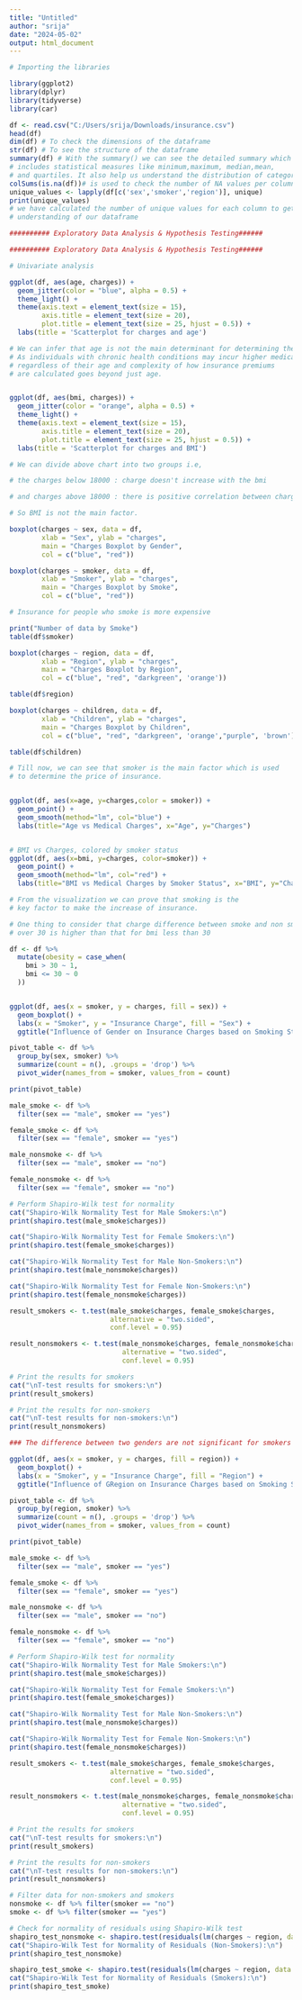 ---
title: "Untitled"
author: "srija"
date: "2024-05-02"
output: html_document
---
```{r}
# Importing the libraries

library(ggplot2)
library(dplyr)
library(tidyverse)
library(car)

df <- read.csv("C:/Users/srija/Downloads/insurance.csv")
head(df)
dim(df) # To check the dimensions of the dataframe
str(df) # To see the structure of the dataframe
summary(df) # With the summary() we can see the detailed summary which 
# includes statistical measures like minimum,maximum, median,mean,
# and quartiles. It also help us understand the distribution of categorical data 
colSums(is.na(df))# is used to check the number of NA values per column
unique_values <- lapply(df[c('sex','smoker','region')], unique)
print(unique_values)
# we have calculated the number of unique values for each column to get a better 
# understanding of our dataframe

########## Exploratory Data Analysis & Hypothesis Testing######

```


```{r}
########## Exploratory Data Analysis & Hypothesis Testing######

# Univariate analysis

ggplot(df, aes(age, charges)) +
  geom_jitter(color = "blue", alpha = 0.5) +
  theme_light() + 
  theme(axis.text = element_text(size = 15),
        axis.title = element_text(size = 20), 
        plot.title = element_text(size = 25, hjust = 0.5)) +
  labs(title = 'Scatterplot for charges and age')

# We can infer that age is not the main determinant for determining the insurance charges
# As individuals with chronic health conditions may incur higher medical costs 
# regardless of their age and complexity of how insurance premiums
# are calculated goes beyond just age.


ggplot(df, aes(bmi, charges)) +
  geom_jitter(color = "orange", alpha = 0.5) +
  theme_light() + 
  theme(axis.text = element_text(size = 15),
        axis.title = element_text(size = 20), 
        plot.title = element_text(size = 25, hjust = 0.5)) +
  labs(title = 'Scatterplot for charges and BMI')

# We can divide above chart into two groups i.e,

# the charges below 18000 : charge doesn't increase with the bmi

# and charges above 18000 : there is positive correlation between charge and bmi

# So BMI is not the main factor.

boxplot(charges ~ sex, data = df,
        xlab = "Sex", ylab = "charges",
        main = "Charges Boxplot by Gender",
        col = c("blue", "red"))

boxplot(charges ~ smoker, data = df,
        xlab = "Smoker", ylab = "charges",
        main = "Charges Boxplot by Smoke",
        col = c("blue", "red"))

# Insurance for people who smoke is more expensive

print("Number of data by Smoke")
table(df$smoker)

boxplot(charges ~ region, data = df,
        xlab = "Region", ylab = "charges",
        main = "Charges Boxplot by Region",
        col = c("blue", "red", "darkgreen", 'orange'))

table(df$region)

boxplot(charges ~ children, data = df,
        xlab = "Children", ylab = "charges",
        main = "Charges Boxplot by Children",
        col = c("blue", "red", "darkgreen", 'orange',"purple", 'brown'))

table(df$children)

# Till now, we can see that smoker is the main factor which is used 
# to determine the price of insurance.


ggplot(df, aes(x=age, y=charges,color = smoker)) +
  geom_point() +
  geom_smooth(method="lm", col="blue") +
  labs(title="Age vs Medical Charges", x="Age", y="Charges")


# BMI vs Charges, colored by smoker status
ggplot(df, aes(x=bmi, y=charges, color=smoker)) +
  geom_point() +
  geom_smooth(method="lm", col="red") +
  labs(title="BMI vs Medical Charges by Smoker Status", x="BMI", y="Charges")

# From the visualization we can prove that smoking is the 
# key factor to make the increase of insurance. 

# One thing to consider that charge difference between smoke and non smoke 
# over 30 is higher than that for bmi less than 30

df <- df %>%
  mutate(obesity = case_when(
    bmi > 30 ~ 1,
    bmi <= 30 ~ 0
  ))


ggplot(df, aes(x = smoker, y = charges, fill = sex)) +
  geom_boxplot() +
  labs(x = "Smoker", y = "Insurance Charge", fill = "Sex") +
  ggtitle("Influence of Gender on Insurance Charges based on Smoking Status")

pivot_table <- df %>%
  group_by(sex, smoker) %>%
  summarize(count = n(), .groups = 'drop') %>%
  pivot_wider(names_from = smoker, values_from = count)

print(pivot_table)
```

```{r}
male_smoke <- df %>%
  filter(sex == "male", smoker == "yes")

female_smoke <- df %>%
  filter(sex == "female", smoker == "yes")

male_nonsmoke <- df %>%
  filter(sex == "male", smoker == "no")

female_nonsmoke <- df %>%
  filter(sex == "female", smoker == "no")

# Perform Shapiro-Wilk test for normality
cat("Shapiro-Wilk Normality Test for Male Smokers:\n")
print(shapiro.test(male_smoke$charges))

cat("Shapiro-Wilk Normality Test for Female Smokers:\n")
print(shapiro.test(female_smoke$charges))

cat("Shapiro-Wilk Normality Test for Male Non-Smokers:\n")
print(shapiro.test(male_nonsmoke$charges))

cat("Shapiro-Wilk Normality Test for Female Non-Smokers:\n")
print(shapiro.test(female_nonsmoke$charges))

result_smokers <- t.test(male_smoke$charges, female_smoke$charges, 
                         alternative = "two.sided", 
                         conf.level = 0.95)

result_nonsmokers <- t.test(male_nonsmoke$charges, female_nonsmoke$charges, 
                            alternative = "two.sided", 
                            conf.level = 0.95)

# Print the results for smokers
cat("\nT-test results for smokers:\n")
print(result_smokers)

# Print the results for non-smokers
cat("\nT-test results for non-smokers:\n")
print(result_nonsmokers)

### The difference between two genders are not significant for smokers and nonsmokers

ggplot(df, aes(x = smoker, y = charges, fill = region)) +
  geom_boxplot() +
  labs(x = "Smoker", y = "Insurance Charge", fill = "Region") +
  ggtitle("Influence of GRegion on Insurance Charges based on Smoking Status")

pivot_table <- df %>%
  group_by(region, smoker) %>%
  summarize(count = n(), .groups = 'drop') %>%
  pivot_wider(names_from = smoker, values_from = count)

print(pivot_table)

```
```{r}
male_smoke <- df %>%
  filter(sex == "male", smoker == "yes")

female_smoke <- df %>%
  filter(sex == "female", smoker == "yes")

male_nonsmoke <- df %>%
  filter(sex == "male", smoker == "no")

female_nonsmoke <- df %>%
  filter(sex == "female", smoker == "no")

# Perform Shapiro-Wilk test for normality
cat("Shapiro-Wilk Normality Test for Male Smokers:\n")
print(shapiro.test(male_smoke$charges))

cat("Shapiro-Wilk Normality Test for Female Smokers:\n")
print(shapiro.test(female_smoke$charges))

cat("Shapiro-Wilk Normality Test for Male Non-Smokers:\n")
print(shapiro.test(male_nonsmoke$charges))

cat("Shapiro-Wilk Normality Test for Female Non-Smokers:\n")
print(shapiro.test(female_nonsmoke$charges))

result_smokers <- t.test(male_smoke$charges, female_smoke$charges, 
                         alternative = "two.sided", 
                         conf.level = 0.95)

result_nonsmokers <- t.test(male_nonsmoke$charges, female_nonsmoke$charges, 
                            alternative = "two.sided", 
                            conf.level = 0.95)

# Print the results for smokers
cat("\nT-test results for smokers:\n")
print(result_smokers)

# Print the results for non-smokers
cat("\nT-test results for non-smokers:\n")
print(result_nonsmokers)
```
```{r}
# Filter data for non-smokers and smokers
nonsmoke <- df %>% filter(smoker == "no")
smoke <- df %>% filter(smoker == "yes")

# Check for normality of residuals using Shapiro-Wilk test
shapiro_test_nonsmoke <- shapiro.test(residuals(lm(charges ~ region, data = nonsmoke)))
cat("Shapiro-Wilk Test for Normality of Residuals (Non-Smokers):\n")
print(shapiro_test_nonsmoke)

shapiro_test_smoke <- shapiro.test(residuals(lm(charges ~ region, data = smoke)))
cat("Shapiro-Wilk Test for Normality of Residuals (Smokers):\n")
print(shapiro_test_smoke)

```
```{r}

```

